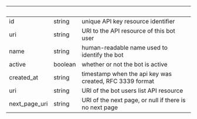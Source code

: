 
| &nbsp;        | &nbsp;  | &nbsp;                                                  |
| ------------- | ------- | ------------------------------------------------------- |
| id            | string  | unique API key resource identifier                      |
| uri           | string  | URI to the API resource of this bot user                |
| name          | string  | human-readable name used to identify the bot            |
| active        | boolean | whether or not the bot is active                        |
| created_at    | string  | timestamp when the api key was created, RFC 3339 format |
| uri           | string  | URI of the bot users list API resource                  |
| next_page_uri | string  | URI of the next page, or null if there is no next page  |
